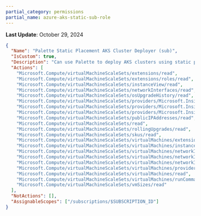 ```yaml
---
partial_category: permissions
partial_name: azure-aks-static-sub-role
---
```

**Last Update**: October 29, 2024

```json
{
  "Name": "Palette Static Placement AKS Cluster Deployer (sub)",
  "IsCustom": true,
  "Description": "Can use Palette to deploy AKS clusters using static placement. This role contains the permissions that must be applied at the subscription scope level.",
  "Actions": [
    "Microsoft.Compute/virtualMachineScaleSets/extensions/read",
    "Microsoft.Compute/virtualMachineScaleSets/extensions/roles/read",
    "Microsoft.Compute/virtualMachineScaleSets/instanceView/read",
    "Microsoft.Compute/virtualMachineScaleSets/networkInterfaces/read",
    "Microsoft.Compute/virtualMachineScaleSets/osUpgradeHistory/read",
    "Microsoft.Compute/virtualMachineScaleSets/providers/Microsoft.Insights/diagnosticSettings/read",
    "Microsoft.Compute/virtualMachineScaleSets/providers/Microsoft.Insights/logDefinitions/read",
    "Microsoft.Compute/virtualMachineScaleSets/providers/Microsoft.Insights/metricDefinitions/read",
    "Microsoft.Compute/virtualMachineScaleSets/publicIPAddresses/read",
    "Microsoft.Compute/virtualMachineScaleSets/read",
    "Microsoft.Compute/virtualMachineScaleSets/rollingUpgrades/read",
    "Microsoft.Compute/virtualMachineScaleSets/skus/read",
    "Microsoft.Compute/virtualMachineScaleSets/virtualMachines/extensions/read",
    "Microsoft.Compute/virtualMachineScaleSets/virtualMachines/instanceView/read",
    "Microsoft.Compute/virtualMachineScaleSets/virtualMachines/networkInterfaces/ipConfigurations/publicIPAddresses/read",
    "Microsoft.Compute/virtualMachineScaleSets/virtualMachines/networkInterfaces/ipConfigurations/read",
    "Microsoft.Compute/virtualMachineScaleSets/virtualMachines/networkInterfaces/read",
    "Microsoft.Compute/virtualMachineScaleSets/virtualMachines/providers/Microsoft.Insights/metricDefinitions/read",
    "Microsoft.Compute/virtualMachineScaleSets/virtualMachines/read",
    "Microsoft.Compute/virtualMachineScaleSets/virtualMachines/runCommands/read",
    "Microsoft.Compute/virtualMachineScaleSets/vmSizes/read"
  ],
  "NotActions": [],
  "AssignableScopes": ["/subscriptions/$SUBSCRIPTION_ID"]
}
```
